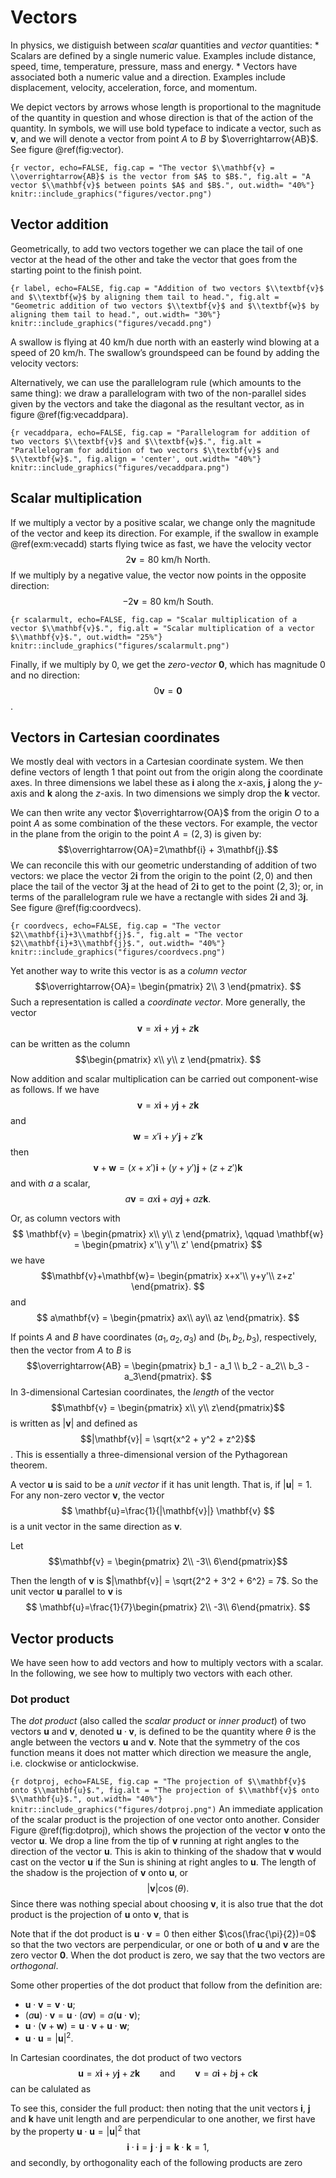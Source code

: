 # Vectors

In physics, we distiguish between *scalar* quantities and *vector* quantities:
* Scalars are defined by a single numeric value. Examples include distance, speed, time, temperature, pressure, mass and energy.
* Vectors have associated both a numeric value and a direction. Examples include displacement, velocity, acceleration, force, and momentum.

We depict vectors by arrows whose length is proportional to the magnitude of the quantity in question and whose direction is that of the action of the quantity. In symbols, we will use bold typeface to indicate a vector, such as $\mathbf{v}$, and we will denote a vector from point $A$ to $B$ by $\overrightarrow{AB}$. See figure \@ref(fig:vector).

```{r vector, echo=FALSE, fig.cap = "The vector $\\mathbf{v} = \\overrightarrow{AB}$ is the vector from $A$ to $B$.", fig.alt = "A vector $\\mathbf{v}$ between points $A$ and $B$.", out.width= "40%"}
knitr::include_graphics("figures/vector.png")
```


## Vector addition

Geometrically, to add two vectors together we can place the tail of one vector at the head of the other and take the vector that goes from the starting point to the finish point.

```{r label, echo=FALSE, fig.cap = "Addition of two vectors $\\textbf{v}$ and $\\textbf{w}$ by aligning them tail to head.", fig.alt = "Geometric addition of two vectors $\\textbf{v}$ and $\\textbf{w}$ by aligning them tail to head.", out.width= "30%"}
knitr::include_graphics("figures/vecadd.png")
```

::: {.example #vecadd name="Vector addition"}
A swallow is flying at 40 km/h due north with an easterly wind blowing at a speed of 20 km/h. The swallow's groundspeed can be found by adding the velocity vectors:
\begin{align*}
\mathbf{v} &= 40 \text{ km/h North}\\
\mathbf{w} &= 20 \text{ km/h West}\\
\mathbf{v}+\mathbf{w}&=20\sqrt{5} \text{ km/h North by North West}.
\end{align*}
:::

Alternatively, we can use the parallelogram rule (which amounts to the same thing): we draw a parallelogram with two of the non-parallel sides given by the vectors and take the diagonal as the resultant vector, as in figure \@ref(fig:vecaddpara).


```{r vecaddpara, echo=FALSE, fig.cap = "Parallelogram for addition of two vectors $\\textbf{v}$ and $\\textbf{w}$.", fig.alt = "Parallelogram for addition of two vectors $\\textbf{v}$ and $\\textbf{w}$.", fig.align = 'center', out.width= "40%"}
knitr::include_graphics("figures/vecaddpara.png")
```

## Scalar multiplication

If we multiply a vector by a positive scalar, we change only the magnitude of the vector and keep its direction. For example, if the swallow in example \@ref(exm:vecadd) starts flying twice as fast, we have the velocity vector
$$2\mathbf{v} = 80 \text{ km/h North}.$$
If we multiply by a negative value, the vector now points in the opposite direction:
$$-2\mathbf{v} = 80 \text{ km/h South}.$$

```{r scalarmult, echo=FALSE, fig.cap = "Scalar multiplication of a vector $\\mathbf{v}$.", fig.alt = "Scalar multiplication of a vector $\\mathbf{v}$.", out.width= "25%"}
knitr::include_graphics("figures/scalarmult.png")
```

Finally, if we multiply by $0$, we get the *zero-vector* $\mathbf{0}$, which has magnitude $0$ and no direction:
$$0\mathbf{v}=\mathbf{0}$$.


## Vectors in Cartesian coordinates

We mostly deal with vectors in a Cartesian coordinate system. We then define vectors of length 1 that point out from the origin along the coordinate axes. In three dimensions we label these as $\mathbf{i}$ along the $x$-axis, $\mathbf{j}$ along the $y$-axis and $\mathbf{k}$ along the $z$-axis. In two dimensions we simply drop the $\mathbf{k}$ vector.

We can then write any vector $\overrightarrow{OA}$ from the origin $O$ to a point $A$ as some combination of the these vectors. For example, the vector in the plane from the origin to the point $A=(2,3)$ is given by:
$$\overrightarrow{OA}=2\mathbf{i} + 3\mathbf{j}.$$
We can reconcile this with our geometric understanding of addition of two vectors: we place the vector $2\mathbf{i}$ from the origin to the point $(2,0)$ and then place the tail of the vector $3\mathbf{j}$ at the head of $2\mathbf{i}$ to get to the point $(2,3)$; or, in terms of the parallelogram rule we have a rectangle with sides $2\mathbf{i}$ and $3\mathbf{j}$. See figure \@ref(fig:coordvecs).

```{r coordvecs, echo=FALSE, fig.cap = "The vector $2\\mathbf{i}+3\\mathbf{j}$.", fig.alt = "The vector $2\\mathbf{i}+3\\mathbf{j}$.", out.width= "40%"}
knitr::include_graphics("figures/coordvecs.png")
```

Yet another way to write this vector is as a *column vector*
$$\overrightarrow{OA}=
\begin{pmatrix}
2\\
3
\end{pmatrix}.
$$
Such a representation is called a *coordinate vector*.
More generally, the vector
$$\mathbf{v}=x\mathbf{i}+y\mathbf{j}+z\mathbf{k}$$
can be written as the column
$$\begin{pmatrix}
x\\
y\\
z
\end{pmatrix}.
$$

Now addition and scalar multiplication can be carried out component-wise as follows. If we have
$$\mathbf{v}=x\mathbf{i}+y\mathbf{j}+z\mathbf{k}$$
and
$$\mathbf{w}=x'\mathbf{i}+y'\mathbf{j}+z'\mathbf{k}$$
then
$$\mathbf{v}+\mathbf{w}=(x+x')\mathbf{i}+(y+y')\mathbf{j}+(z+z')\mathbf{k}$$
and with $a$ a scalar,
$$a\mathbf{v}=ax\mathbf{i}+ay\mathbf{j}+az\mathbf{k}.$$

Or, as column vectors with
$$
\mathbf{v} = 
\begin{pmatrix}
x\\
y\\
z
\end{pmatrix},
\qquad
\mathbf{w} = 
\begin{pmatrix}
x'\\
y'\\
z'
\end{pmatrix}
$$
we have
$$\mathbf{v}+\mathbf{w}= \begin{pmatrix}
x+x'\\
y+y'\\
z+z'
\end{pmatrix}.
$$
and
$$
a\mathbf{v} = 
\begin{pmatrix}
ax\\
ay\\
az
\end{pmatrix}.
$$

If points $A$ and $B$ have coordinates $(a_1,a_2,a_3)$ and $(b_1,b_2,b_3)$, respectively, then the vector from $A$ to $B$ is
$$\overrightarrow{AB} = \begin{pmatrix} b_1 - a_1 \\ b_2 - a_2\\ b_3 - a_3\end{pmatrix}.
$$
In 3-dimensional Cartesian coordinates, the *length* of the vector
$$\mathbf{v} = \begin{pmatrix} x\\ y\\ z\end{pmatrix}$$
is written as $|\mathbf{v}|$ and defined as
$$|\mathbf{v}| = \sqrt{x^2 + y^2 + z^2}$$.
This is essentially a three-dimensional version of the Pythagorean theorem.

A vector $\mathbf{u}$ is said to be a *unit vector* if it has unit length. That is, if $|\mathbf{u}| = 1$. For any non-zero vector $\mathbf{v}$, the vector
$$
\mathbf{u}=\frac{1}{|\mathbf{v}|} \mathbf{v}
$$
is a unit vector in the same direction as $\mathbf{v}$.

::: {.example #unitvec}
Let 
$$\mathbf{v} = \begin{pmatrix} 2\\ -3\\ 6\end{pmatrix}$$

Then the length of $\mathbf{v}$ is $|\mathbf{v}| = \sqrt{2^2 + 3^2 + 6^2} = 7$. So the unit vector $\mathbf{u}$ parallel to $\mathbf{v}$ is
$$
\mathbf{u}=\frac{1}{7}\begin{pmatrix} 2\\ -3\\ 6\end{pmatrix}.
$$
:::

## Vector products

We have seen how to add vectors and how to multiply vectors with a scalar. In the following, we see how to multiply two vectors with each other.

### Dot product

The *dot product* (also called the *scalar product* or *inner product*) of two vectors $\mathbf{u}$ and $\mathbf{v}$, denoted $\mathbf{u}\cdot\mathbf{v}$, is defined to be the quantity
\begin{equation}
\mathbf{u}\cdot\mathbf{v} = |\mathbf{u}||\mathbf{v}|\cos(\theta)
(\#eq:dotprod)
\end{equation}
where $\theta$ is the angle between the vectors $\mathbf{u}$ and $\mathbf{v}$. Note that the symmetry of the $\cos$ function means it does not matter which direction we measure the angle, i.e. clockwise or anticlockwise.

```{r dotproj, echo=FALSE, fig.cap = "The projection of $\\mathbf{v}$ onto $\\mathbf{u}$.", fig.alt = "The projection of $\\mathbf{v}$ onto $\\mathbf{u}$.", out.width= "40%"}
knitr::include_graphics("figures/dotproj.png")
```
An immediate application of the scalar product is the projection of one vector onto another. Consider Figure \@ref(fig:dotproj), which shows the projection of the vector $\mathbf{v}$ onto the vector $\mathbf{u}$. We drop a line from the tip of $\mathbf{v}$ running at right angles to the direction of the vector $\mathbf{u}$. This is akin to thinking of the shadow that $\mathbf{v}$ would cast on the vector $\mathbf{u}$ if the Sun is shining at right angles to $\mathbf{u}$. The length of the shadow is the projection of $\mathbf{v}$ onto $\mathbf{u}$, or
$$|\mathbf{v}|\cos(\theta).$$
Since there was nothing special about choosing $\mathbf{v}$, it is also true that the dot product is the projection of $\mathbf{u}$ onto $\mathbf{v}$, that is
\begin{align*}
	\mathbf{u} \cdot \mathbf{v} &= |\mathbf{u}| \times \text{projection of $\mathbf{v}$ onto $\mathbf{u}$}\\
	&= |\mathbf{v}| \times \text{projection of $\mathbf{u}$ onto $\mathbf{v}$}.
\end{align*}

Note that if the dot product is $\mathbf{u}\cdot\mathbf{v}=0$ then either $\cos(\frac{\pi}{2})=0$ so that the two vectors are perpendicular, or one or both of $\mathbf{u}$ and $\mathbf{v}$ are the zero vector $\mathbf{0}$. When the dot product is zero, we say that the two vectors are *orthogonal*.

Some other properties of the dot product that follow from the definition are:

* $\mathbf{u} \cdot \mathbf{v} = \mathbf{v} \cdot \mathbf{u}$;
* $(a\mathbf{u}) \cdot \mathbf{v} = \mathbf{u} \cdot (a\mathbf{v})= a(\mathbf{u} \cdot \mathbf{v})$;
* $\mathbf{u} \cdot (\mathbf{v} + \mathbf{w}) = \mathbf{u} \cdot \mathbf{v} + \mathbf{u} \cdot \mathbf{w}$;
* $\mathbf{u}\cdot\mathbf{u} = |\mathbf{u}|^2$.

In Cartesian coordinates, the dot product of two vectors
$$\mathbf{u} = x\mathbf{i} + y\mathbf{j} + z\mathbf{k} \qquad\text{and}\qquad \mathbf{v} = a\mathbf{i} + b\mathbf{j} + c\mathbf{k}$$
can be calulated as
\begin{equation*}
\mathbf{u}\cdot\mathbf{v} = (x\mathbf{i} + y\mathbf{j} + z\mathbf{k})\cdot(a\mathbf{i} + b\mathbf{j} + c\mathbf{k}) = xa + yb + zc.
\end{equation*}

To see this, consider the full product:
\begin{align*}
\mathbf{u} \cdot \mathbf{v} &= xa \mathbf{i} \cdot \mathbf{i} + xb \mathbf{i} \cdot \mathbf{j} + xc \mathbf{i} \cdot \mathbf{k} \\
&\phantom{={}} + ya \mathbf{j} \cdot \mathbf{i} + yb \mathbf{j} \cdot \mathbf{j} + yc \mathbf{j} \cdot \mathbf{k} \\
&\phantom{={}} + za \mathbf{k} \cdot \mathbf{i} + zb \mathbf{k} \cdot \mathbf{j} + zc \mathbf{k} \cdot \mathbf{k} \\
&= xa + yb + zc,
\end{align*}
then noting that the unit vectors $\mathbf{i}$, $\mathbf{j}$ and $\mathbf{k}$ have unit length and are perpendicular to one another, we first have by the property $\mathbf{u}\cdot\mathbf{u}=|\mathbf{u}|^2$ that
$$
\mathbf{i}\cdot\mathbf{i} = \mathbf{j}\cdot\mathbf{j} =\mathbf{k}\cdot\mathbf{k}=1,
$$
and secondly, by orthogonality each of the following products are zero 
\begin{align*}
\mathbf{i} \cdot \mathbf{j}&,\; \mathbf{i} \cdot \mathbf{k}\\
\mathbf{j} \cdot \mathbf{i}&,\; \mathbf{j} \cdot \mathbf{k}\\
\mathbf{k} \cdot \mathbf{i}&,\; \mathbf{k} \cdot \mathbf{j}.
\end{align*}


<!---
### Cross product 


## Geometry with vectors

Vectors can make light work of some otherwise difficult geometrical calculations.
--->